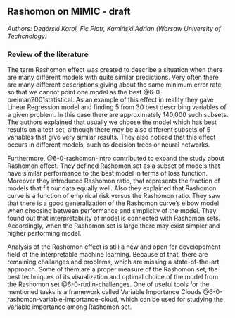 ## Rashomon on MIMIC - draft
*Authors: Degórski Karol, Fic Piotr, Kamiński Adrian (Warsaw University of Techcnology)*

### Review of the literature
The term Rashomon effect was created to describe a situation when there are many different models with quite similar predictions. Very often there are many different descriptions giving about the same minimum error rate, so that we cannot point one model as the best @6-0-breiman2001statistical. As an example of this effect in reality they gave Linear Regression model and finding 5 from 30 best describing variables of a given problem. In this case there are approximately 140,000 such subsets. The authors explained that usually we choose the model which has best results on a test set, although there may be also different subsets of 5 variables that give very similar results. They also noticed that this effect occurs in different models, such as decision trees or neural networks.  

Furthermore, @6-0-rashomon-intro contributed to expand the study about Rashomon effect. They defined Rashomon set as a subset of models that have similar performance to the best model in terms of loss function. Moreover they introduced Rashomon ratio, that represents the fraction of models that fit our data equally well. Also they explained that Rashomon curve is a function of empirical risk versus the Rashomon ratio. They saw that there is a good generalization of the Rashomon curve’s elbow model when choosing between performance and simplicity of the model. They found out that interpretability of model is connected with Rashomon sets. Accordingly, when the Rashomon set is large there may exist simpler and higher performing model.  

Analysis of the Rashomon effect is still a new and open for developement field of the interpretable machine learning. Because of that, there are remaining challanges and problems, which are missing a state-of-the-art approach. Some of them are a proper measure of the Rashomon set, the best techniques of its visualization and optimal choice of the model from the Rashomon set @6-0-rudin-challenges. One of useful tools for the mentioned tasks is a framework called Variable Importance Clouds @6-0-rashomon-variable-importance-cloud, which can be used for studying the variable importance among Rashomon set.
